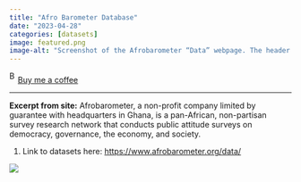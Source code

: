 ```yaml
---
title: "Afro Barometer Database"
date: "2023-04-28"
categories: [datasets]
image: featured.png
image-alt: "Screenshot of the Afrobarometer “Data” webpage. The header includes a navigation bar with options like About, Countries, Surveys, Topics, Publications, Data, Impact, and more. A background aerial image shows an urban landscape in an African country. The page title “Data” is displayed prominently in white font over the image, followed by a description encouraging users to access the data in various formats, including country, merged, or geocoded datasets. Below is an orange menu bar with options: Data sets, Merged data, Codebooks, and Data usage and access policy. A paragraph beneath highlights that Afrobarometer data on democracy and governance in Africa is freely available."
---
```


<link href="https://fonts.googleapis.com/css?family=Cookie" rel="stylesheet"><a class="bmc-button" target="_blank" href="https://www.buymeacoffee.com/JoscelinRocha">![Buy me a coffee](https://cdn.buymeacoffee.com/buttons/bmc-new-btn-logo.svg){alt="Buy me a coffee" width="15" height="21"}Buy me a coffee</a>

------------------------------------------------------------------------

**Excerpt from site:** Afrobarometer, a non-profit company limited by guarantee with headquarters in Ghana, is a pan-African, non-partisan survey research network that conducts public attitude surveys on democracy, governance, the economy, and society.

1.  Link to datasets here: <https://www.afrobarometer.org/data/>

[![](featured.png)](https://www.afrobarometer.org/data/)
